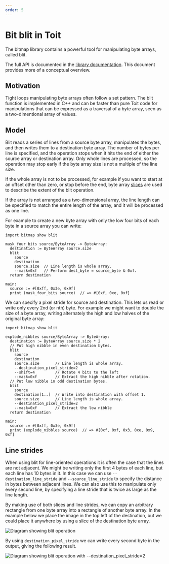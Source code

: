 ```yaml
---
order: 5
---
```



# Bit blit in Toit

The bitmap library contains a powerful tool for manipulating byte arrays, called blit.

The full API is documented in the [library documentation](https://libs.toit.io/bitmap/library-summary).
This document provides more of a conceptual overview.

## Motivation

Tight loops manipulating byte arrays often follow a set pattern.  The blit
function is implemented in C++ and can be faster than pure Toit code for
manipulations that can be expressed as a traversal of a byte array, seen as a
two-dimentional array of values.

## Model

Blit reads a series of lines from a source byte array, manipulates the
bytes, and then writes them to a destination byte array.  The number of
bytes per line is specified, and the operation stops when it hits the
end of either the source array or destination array.  Only whole lines
are processed, so the operation may stop early if the byte array size
is not a multiple of the line size.

If the whole array is not to be processed, for example if you want to start
at an offset other than zero, or stop before the end, byte array
[slices](../../syntax#indexing-syntax)
are used to describe the extent of the blit operation.

If the array is not arranged as a two-dimensional array, the line length
can be specified to match the entire length of the array, and it will be
processed as one line.

For example to create a new byte array with only the low four bits of
each byte in a source array you can write:

```
import bitmap show blit

mask_four_bits source/ByteArray -> ByteArray:
  destination := ByteArray source.size
  blit
    source
    destination
    source.size  // Line length is whole array.
    --mask=0xf   // Perform dest_byte = source_byte & 0xf.
  return destination

main:
  source := #[0xff, 0x3e, 0x9f]
  print (mask_four_bits source)  // => #[0xf, 0xe, 0xf]
```

We can specify a pixel stride for source and destination.  This
lets us read or write only every 2nd (or nth) byte.  For example
we might want to double the size of a byte array, writing alternately
the high and low halves of the original byte array:

```
import bitmap show blit

explode_nibbles source/ByteArray -> ByteArray:
  destination := ByteArray source.size * 2
  // Put high nibble in even destination bytes.
  blit
    source
    destination
    source.size       // Line length is whole array.
    --destination_pixel_stride=2
    --shift=4         // Rotate 4 bits to the left
    --mask=0xf        // Extract the high nibble after rotation.
  // Put low nibble in odd destination bytes.
  blit
    source
    destination[1..]  // Write into destination with offset 1.
    source.size       // Line length is whole array.
    --destination_pixel_stride=2
    --mask=0xf        // Extract the low nibble
  return destination

main:
  source := #[0xff, 0x3e, 0x9f]
  print (explode_nibbles source)  // => #[0xf, 0xf, 0x3, 0xe, 0x9, 0xf]
```

## Line strides

When using blit for line-oriented operations it is often the case that the
lines are not adjacent.  We might be writing only the first 4 bytes of each
line, but each line has 10 bytes in it.  In this case we can use
`--destination_line_stride` and `--source_line_stride` to specify the
distance in bytes between adjacent lines.  We can also use this to
manipulate only every second line, by specifying a line stride that is
twice as large as the line length.

By making use of both slices and line strides, we can copy an arbitrary
rectangle from one byte array into a rectangle of another byte array.
In the example below we place the image in the top left of the
destination, but we could place it anywhere by using a slice of the
destination byte array.

<img src={BlitDiagram} alt="Diagram showing blit operation" />

By using `destination_pixel_stride` we can write every second byte
in the output, giving the following result.

<img src={BlitStrideDiagram} alt="Diagram showing blit operation with --destination_pixel_stride=2" />

